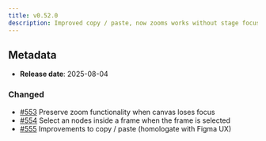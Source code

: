 ```yaml
---
title: v0.52.0
description: Improved copy / paste, now zooms works without stage focus and now nodes can be hovered and selected on selected frames.
---
```


## Metadata

- **Release date**: 2025-08-04

### Changed

- [#553](https://github.com/InditexTech/weavejs/issues/553) Preserve zoom functionality when canvas loses focus
- [#554](https://github.com/InditexTech/weavejs/issues/554) Select an nodes inside a frame when the frame is selected
- [#555](https://github.com/InditexTech/weavejs/issues/555) Improvements to copy / paste (homologate with Figma UX)
